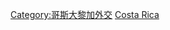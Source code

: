 {{Commonscat|Ambassadors to Costa Rica}}

[[Category:哥斯大黎加外交|Category:哥斯大黎加外交]]
[[Category:駐各國大使|Costa Rica]]